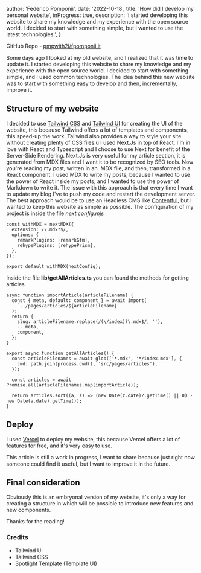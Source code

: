 
  author: 'Federico Pomponii',
  date: '2022-10-18',
  title: 'How did I develop my personal website',
  inProgress: true,
  description:
    'I started developing this website to share my knowledge and my experience with the open source world. I decided to start with something simple, but I wanted to use the latest technologies.',
}


GitHub Repo - [pmpwith2i/fpomponii.it](https://github.com/pmpwith2i/fpomponii.it)

Some days ago I looked at my old website, and I realized that it was time to update it. I started developing this website to share my knowledge and my experience with the open source world. I decided to start with something simple, and I used common technologies.
The idea behind this new website was to start with something easy to develop and then, incrementally, improve it.

## Structure of my website 

I decided to use [Tailwind CSS](https://tailwindcss.com/) and [Tailwind UI](https://tailwindui.com/) for creating the UI of the website, this because Tailwind offers a lot of templates and components, this speed-up the work. Tailwind also provides a way to style your site without creating plenty of CSS files.ù
I used Next.Js in top of React. I'm in love with React and Typescript and I choose to use Next for benefit of the Server-Side Rendering. 
Next.Js is very useful for my article section, it is generated from MDX files and I want it to be recognized by SEO tools.
Now you're reading my post, written in an .MDX file, and then, transformed in a React component. I used MDX to write my posts, because I wanted to use the power of React inside my posts, and I wanted to use the power of Markdown to write it.
The issue with this approach is that every time I want to update my blog I've to push my code and restart the development server. The best approach would be to use an Headless CMS like [Contentful](https://www.contentful.com/), but I wanted to keep this website as simple as possible.
The configuration of my project is inside the file *next.config.mjs*

```
const withMDX = nextMDX({
  extension: /\.mdx?$/,
  options: {
    remarkPlugins: [remarkGfm],
    rehypePlugins: [rehypePrism],
  },
});

export default withMDX(nextConfig);
```

Inside the file **lib/getAllArticles.ts** you can found the methods for getting articles.
```
async function importArticle(articleFilename) {
  const { meta, default: component } = await import(
    `../pages/articles/${articleFilename}`
  );
  return {
    slug: articleFilename.replace(/(\/index)?\.mdx$/, ''),
    ...meta,
    component,
  };
}

export async function getAllArticles() {
  const articleFilenames = await glob(['*.mdx', '*/index.mdx'], {
    cwd: path.join(process.cwd(), 'src/pages/articles'),
  });

  const articles = await Promise.all(articleFilenames.map(importArticle));

  return articles.sort((a, z) => (new Date(z.date)?.getTime() || 0) - new Date(a.date).getTime());
}
````

## Deploy

I used [Vercel](https://vercel.com/) to deploy my website, this because Vercel offers a lot of features for free, and it's very easy to use.

This article is still a work in progress, I want to share because just right now someone could find it useful, but I want to improve it in the future.

## Final consideration
Obviously this is an embryonal version of my website, it's only a way for creating a structure in which will be possible to introduce new features and new components.

Thanks for the reading!

### Credits
- Tailwind UI
- Tailwind CSS
- Spotlight Template (Template UI)